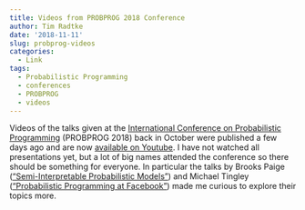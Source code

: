 ```yaml
---
title: Videos from PROBPROG 2018 Conference
author: Tim Radtke
date: '2018-11-11'
slug: probprog-videos
categories:
  - Link
tags:
  - Probabilistic Programming
  - conferences
  - PROBPROG
  - videos
---
```


Videos of the talks given at the [International Conference on Probabilistic Programming](https://probprog.cc) (PROBPROG 2018) back in October were published a few days ago and are now [available on Youtube](https://www.youtube.com/playlist?list=PL_PW0E_Tf2qvXBEpl10Y39RULTN-ExzZQ). I have not watched all presentations yet, but a lot of big names attended the conference so there should be something for everyone. In particular the talks by Brooks Paige (["Semi-Interpretable Probabilistic Models"](https://youtu.be/X7ED8Fi1948)) and Michael Tingley (["Probabilistic Programming at Facebook"](https://youtu.be/gn6M8MX8jpI)) made me curious to explore their topics more.